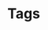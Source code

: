 # Tags

<div id='redoc-container'>
</div>
<script>
  (function() {
  Redoc.init('/_static/api/tag_manager_authorized_api_tags.json', {}, document.getElementById('redoc-container'), () => {
    window.prepareRedocMenu ? window.prepareRedocMenu() : setTimeout(() => {
      window.prepareRedocMenu()
    }, 2000)
  })})();
</script>
